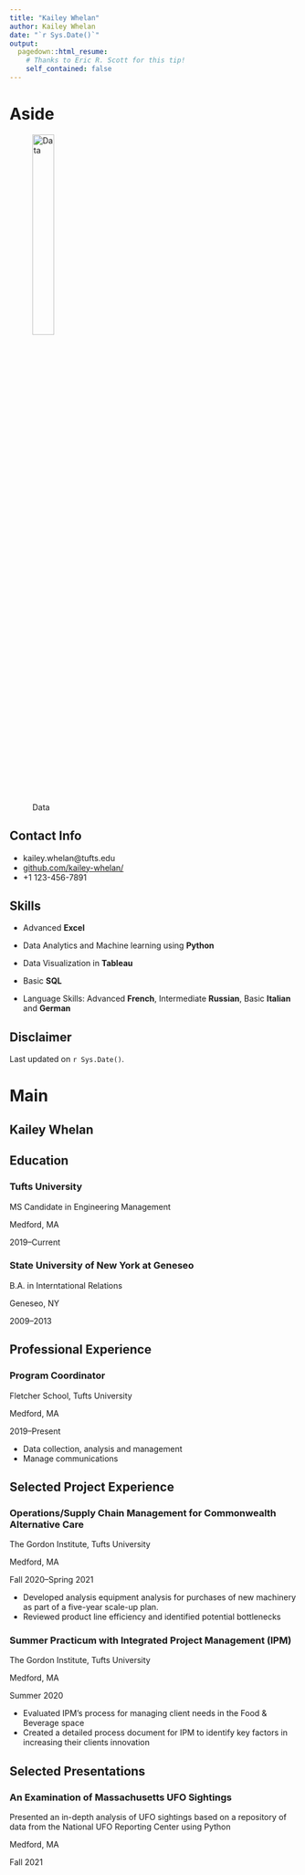---
title: "Kailey Whelan"
author: Kailey Whelan
date: "`r Sys.Date()`"
output:
  pagedown::html_resume:
    # Thanks to Eric R. Scott for this tip! 
    self_contained: false
---

Aside
================================================================================


![Data](data_icon.png){width=30%}




Contact Info {#contact}
--------------------------------------------------------------------------------

- <i class="fa fa-envelope"></i>kailey.whelan@tufts.edu
- <i class="fa fa-github"></i> [github.com/kailey-whelan/](https://github.com/kailey-whelan/)
- <i class="fa fa-phone"></i> +1 123-456-7891


Skills {#skills}
--------------------------------------------------------------------------------

- Advanced **Excel** 

- Data Analytics and Machine learning using **Python**

- Data Visualization in **Tableau**

- Basic **SQL** 

- Language Skills:  Advanced **French**, Intermediate **Russian**, Basic **Italian** and **German**




Disclaimer {#disclaimer}
--------------------------------------------------------------------------------

<!--This resume was made with the R package [**pagedown**](https://github.com/rstudio/pagedown).-->

Last updated on `r Sys.Date()`.



Main
================================================================================

Kailey Whelan {#title}
--------------------------------------------------------------------------------


Education {data-icon=graduation-cap data-concise=true}
--------------------------------------------------------------------------------

### Tufts University

MS Candidate in Engineering Management

Medford, MA

2019--Current


### State University of New York at Geneseo

B.A. in Interntational Relations

Geneseo, NY 

2009--2013



Professional Experience {data-icon=chalkboard-teacher}
--------------------------------------------------------------------------------

### Program Coordinator

Fletcher School, Tufts University

Medford, MA

2019--Present

- Data collection, analysis and management 
- Manage communications 



Selected Project Experience {data-icon=computer}
--------------------------------------------------------------------------------

### Operations/Supply Chain Management for Commonwealth Alternative Care

The Gordon Institute, Tufts University

Medford, MA

Fall 2020--Spring 2021

<!--::: concise-->
- Developed analysis equipment analysis for purchases of new machinery as part of a five-year scale-up plan.
- Reviewed product line efficiency and identified potential bottlenecks
<!--:::-->




### Summer Practicum with Integrated Project Management (IPM)

The Gordon Institute, Tufts University

Medford, MA

Summer 2020

- Evaluated IPM's process for managing client needs in the Food & Beverage space
- Created a detailed process document for IPM to identify key factors in increasing their clients innovation



Selected Presentations {data-icon=comment-alt}
--------------------------------------------------------------------------------
### An Examination of Massachusetts UFO Sightings
Presented an in-depth analysis of UFO sightings based on a repository of data from the National UFO Reporting Center using Python 

Medford, MA

Fall 2021


